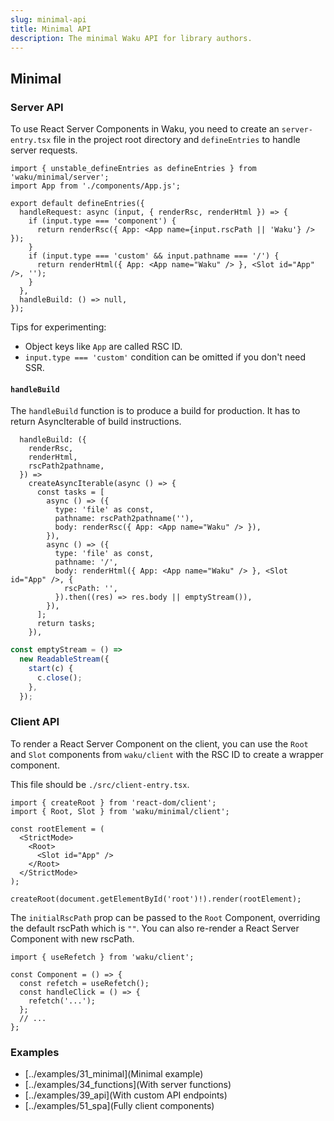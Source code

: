 ```yaml
---
slug: minimal-api
title: Minimal API
description: The minimal Waku API for library authors.
---
```


## Minimal

### Server API

To use React Server Components in Waku, you need to create an `server-entry.tsx` file in the project root directory and `defineEntries` to handle server requests.

```tsx
import { unstable_defineEntries as defineEntries } from 'waku/minimal/server';
import App from './components/App.js';

export default defineEntries({
  handleRequest: async (input, { renderRsc, renderHtml }) => {
    if (input.type === 'component') {
      return renderRsc({ App: <App name={input.rscPath || 'Waku'} /> });
    }
    if (input.type === 'custom' && input.pathname === '/') {
      return renderHtml({ App: <App name="Waku" /> }, <Slot id="App" />, '');
    }
  },
  handleBuild: () => null,
});
```

Tips for experimenting:

- Object keys like `App` are called RSC ID.
- `input.type === 'custom'` condition can be omitted if you don't need SSR.

#### `handleBuild`

The `handleBuild` function is to produce a build for production.
It has to return AsyncIterable of build instructions.

```tsx
  handleBuild: ({
    renderRsc,
    renderHtml,
    rscPath2pathname,
  }) =>
    createAsyncIterable(async () => {
      const tasks = [
        async () => ({
          type: 'file' as const,
          pathname: rscPath2pathname(''),
          body: renderRsc({ App: <App name="Waku" /> }),
        }),
        async () => ({
          type: 'file' as const,
          pathname: '/',
          body: renderHtml({ App: <App name="Waku" /> }, <Slot id="App" />, {
            rscPath: '',
          }).then((res) => res.body || emptyStream()),
        }),
      ];
      return tasks;
    }),
```

```js
const emptyStream = () =>
  new ReadableStream({
    start(c) {
      c.close();
    },
  });
```

### Client API

To render a React Server Component on the client, you can use the `Root` and `Slot` components from `waku/client` with the RSC ID to create a wrapper component.

This file should be `./src/client-entry.tsx`.

```tsx
import { createRoot } from 'react-dom/client';
import { Root, Slot } from 'waku/minimal/client';

const rootElement = (
  <StrictMode>
    <Root>
      <Slot id="App" />
    </Root>
  </StrictMode>
);

createRoot(document.getElementById('root')!).render(rootElement);
```

The `initialRscPath` prop can be passed to the `Root` Component, overriding the default rscPath which is `""`. You can also re-render a React Server Component with new rscPath.

```tsx
import { useRefetch } from 'waku/client';

const Component = () => {
  const refetch = useRefetch();
  const handleClick = () => {
    refetch('...');
  };
  // ...
};
```

### Examples

- [../examples/31_minimal](Minimal example)
- [../examples/34_functions](With server functions)
- [../examples/39_api](With custom API endpoints)
- [../examples/51_spa](Fully client components)

